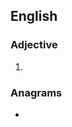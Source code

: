 ==English==

===Adjective===
{{head|en|adjective comparative form}}

# {{en-comparative of|seamy}}

===Anagrams===
* {{anagrams|en|seriema}}